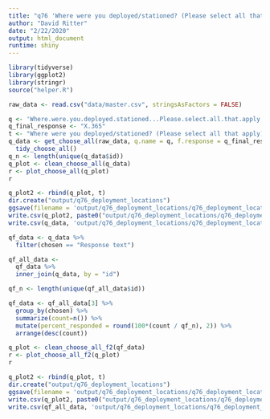 ```yaml
---
title: "q76 'Where were you deployed/stationed? (Please select all that apply)'"
author: "David Ritter"
date: "2/22/2020"
output: html_document
runtime: shiny
---
```


```r
library(tidyverse)
library(ggplot2)
library(stringr)
source("helper.R")
```

```r
raw_data <- read.csv("data/master.csv", stringsAsFactors = FALSE)
```

```r
q <- 'Where.were.you.deployed.stationed...Please.select.all.that.apply.'
q_final_response <- "X.365"
t <- "Where were you deployed/stationed? (Please select all that apply)"
q_data <- get_choose_all(raw_data, q.name = q, f.response = q_final_response) %>%
  tidy_choose_all()
q_n <- length(unique(q_data$id))
q_plot <- clean_choose_all(q_data)
r <- plot_choose_all(q_plot)
r
```

```r
q_plot2 <- rbind(q_plot, t)
dir.create("output/q76_deployment_locations")
ggsave(filename = 'output/q76_deployment_locations/q76_deployment_locations.png', plot = r, device = 'png')
write.csv(q_plot2, paste0("output/q76_deployment_locations/q76_deployment_locations_", q_n,".csv"), row.names=F)
write.csv(q_data, 'output/q76_deployment_locations/q76_deployment_locations_ids.csv', row.names = FALSE)
```

```r
qf_data <- q_data %>%
  filter(chosen == "Response text")
```

```r
qf_all_data <- 
  qf_data %>%
  inner_join(q_data, by = "id")

qf_n <- length(unique(qf_all_data$id))

qf_data <- qf_all_data[3] %>%
  group_by(chosen) %>%
  summarize(count=n()) %>%
  mutate(percent_responded = round(100*(count / qf_n), 2)) %>%
  arrange(desc(count))
```

```r
q_plot <- clean_choose_all_f2(qf_data)
r <- plot_choose_all_f2(q_plot)
r
```

```r
q_plot2 <- rbind(q_plot, t)
dir.create("output/q76_deployment_locations")
ggsave(filename = 'output/q76_deployment_locations/q76_deployment_locations.png', plot = r, device = 'png')
write.csv(q_plot2, paste0("output/q76_deployment_locations/q76_deployment_locations_", qf_n,".csv"), row.names=F)
write.csv(qf_all_data, 'output/q76_deployment_locations/q76_deployment_locations_ids.csv', row.names = FALSE)
```
